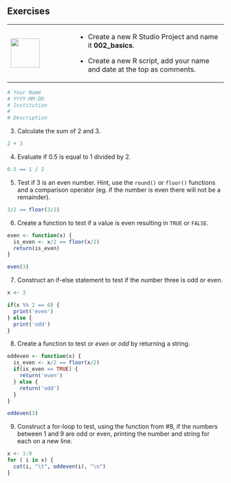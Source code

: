 ## Exercises {-}

+---------------------------------+-----------------------------------------------------------------------------+
| ![](images/07.png){height="68"} | - Create a new R Studio Project and name it **002_basics**.                 |
|                                 |                                                                             |
|                                 | - Create a new R script, add your name and date at the top as comments.     |
+---------------------------------+-----------------------------------------------------------------------------+

```r
# Your Name
# YYYY-MM-DD
# Institution
#
# Description
```

3.  Calculate the sum of 2 and 3.

```r
2 + 3
```

4.  Evaluate if 0.5 is equal to 1 divided by 2.

```r
0.5 == 1 / 2
```

5.  Test if 3 is an even number. Hint, use the `round()` or `floor()` functions and a comparison operator (eg. if the number is even there will not be a remainder).

```r
3/2 == floor(3/2)
```

6.  Create a function to test if a value is even resulting in `TRUE` or `FALSE`.

```r
even <- function(x) { 
  is_even <- x/2 == floor(x/2)
  return(is_even)
}
```

```r
even(3)
```

7.  Construct an if-else statement to test if the number three is odd or even.
```r
x <- 3

if(x %% 2 == 0) {
  print('even')
} else {
  print('odd')
}
```

8.  Create a function to test or *even* or *odd* by returning a string.

```r
oddeven <- function(x) { 
  is_even <- x/2 == floor(x/2)
  if(is_even == TRUE) {
    return('even')
  } else {
    return('odd')
  }
}
```

```r
oddeven(3)
```

9.  Construct a for-loop to test, using the function from #8, if the numbers between 1 and 9 are odd or even, printing the number and string for each on a new line.
```r
x <- 1:9
for ( i in x) {
  cat(i, "\t", oddeven(i), "\n")
}
```